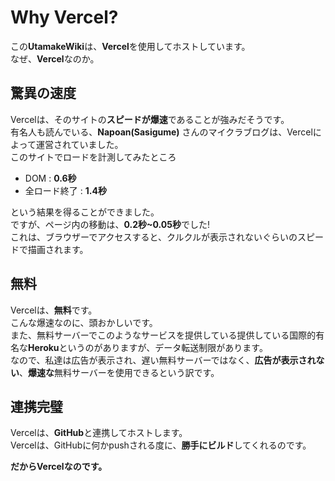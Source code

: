 # Why Vercel?
この**UtamakeWiki**は、**Vercel**を使用してホストしています。  
なぜ、**Vercel**なのか。

## 驚異の速度
Vercelは、そのサイトの**スピードが爆速**であることが強みだそうです。  
有名人も読んでいる、**Napoan(Sasigume)** さんのマイクラブログは、Vercelによって運営されていました。  
このサイトでロードを計測してみたところ
 - DOM : **0.6秒**
 - 全ロード終了 : **1.4秒**

という結果を得ることができました。  
ですが、ページ内の移動は、**0.2秒~0.05秒**でした!  
これは、ブラウザーでアクセスすると、クルクルが表示されないぐらいのスピードで描画されます。  

## 無料
Vercelは、**無料**です。  
こんな爆速なのに、頭おかしいです。  
また、無料サーバーでこのようなサービスを提供している提供している国際的有名な**Heroku**というのがありますが、データ転送制限があります。  
なので、私達は広告が表示され、遅い無料サーバーではなく、**広告が表示されない**、**爆速な**無料サーバーを使用できるという訳です。  

## 連携完璧
Vercelは、**GitHub**と連携してホストします。  
Vercelは、GitHubに何かpushされる度に、**勝手にビルド**してくれるのです。

**だからVercelなのです。**
